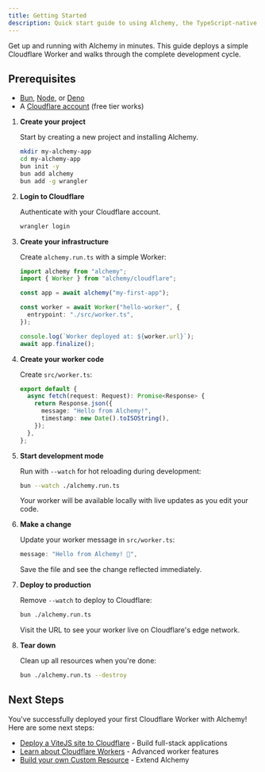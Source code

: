 ```yaml
---
title: Getting Started
description: Quick start guide to using Alchemy, the TypeScript-native Infrastructure-as-Code library. Deploy your first Cloudflare Worker with type-safe infrastructure code.
---
```



Get up and running with Alchemy in minutes. This guide deploys a simple Cloudflare Worker and walks through the complete development cycle.

## Prerequisites

- [Bun](https://bun.sh/), [Node](https://nodejs.org/en), or [Deno](https://deno.com/)
- A [Cloudflare account](https://dash.cloudflare.com/sign-up) (free tier works)

<Steps>

1. **Create your project**

   Start by creating a new project and installing Alchemy.

   ```sh
   mkdir my-alchemy-app
   cd my-alchemy-app
   bun init -y
   bun add alchemy
   bun add -g wrangler
   ```

2. **Login to Cloudflare**

   Authenticate with your Cloudflare account.

   ```sh
   wrangler login
   ```

3. **Create your infrastructure**

   Create `alchemy.run.ts` with a simple Worker:

   ```typescript
   import alchemy from "alchemy";
   import { Worker } from "alchemy/cloudflare";

   const app = await alchemy("my-first-app");

   const worker = await Worker("hello-worker", {
     entrypoint: "./src/worker.ts",
   });

   console.log(`Worker deployed at: ${worker.url}`);
   await app.finalize();
   ```

4. **Create your worker code**

   Create `src/worker.ts`:

   ```typescript
   export default {
     async fetch(request: Request): Promise<Response> {
       return Response.json({
         message: "Hello from Alchemy!",
         timestamp: new Date().toISOString(),
       });
     },
   };
   ```

5. **Start development mode**

   Run with `--watch` for hot reloading during development:

   ```sh
   bun --watch ./alchemy.run.ts
   ```

   Your worker will be available locally with live updates as you edit your code.

6. **Make a change**

   Update your worker message in `src/worker.ts`:

   ```typescript
   message: "Hello from Alchemy! 🧪",
   ```

   Save the file and see the change reflected immediately.

7. **Deploy to production**

   Remove `--watch` to deploy to Cloudflare:

   ```sh
   bun ./alchemy.run.ts
   ```

   Visit the URL to see your worker live on Cloudflare's edge network.

8. **Tear down**

   Clean up all resources when you're done:

   ```sh
   bun ./alchemy.run.ts --destroy
   ```

</Steps>

## Next Steps

You've successfully deployed your first Cloudflare Worker with Alchemy! Here are some next steps:

- [Deploy a ViteJS site to Cloudflare](./guides/cloudflare-vitejs) - Build full-stack applications
- [Learn about Cloudflare Workers](./guides/cloudflare-worker) - Advanced worker features
- [Build your own Custom Resource](./guides/custom-resources.md) - Extend Alchemy
